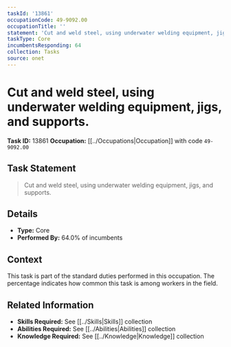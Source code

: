 ```yaml
---
taskId: '13861'
occupationCode: 49-9092.00
occupationTitle: ''
statement: 'Cut and weld steel, using underwater welding equipment, jigs, and supports.'
taskType: Core
incumbentsResponding: 64
collection: Tasks
source: onet
---
```

# Cut and weld steel, using underwater welding equipment, jigs, and supports.

**Task ID:** 13861
**Occupation:** [[../Occupations|Occupation]] with code `49-9092.00`

## Task Statement

> Cut and weld steel, using underwater welding equipment, jigs, and supports.

## Details

- **Type:** Core
- **Performed By:** 64.0% of incumbents

## Context

This task is part of the standard duties performed in this occupation. The percentage indicates how common this task is among workers in the field.

## Related Information

- **Skills Required:** See [[../Skills|Skills]] collection
- **Abilities Required:** See [[../Abilities|Abilities]] collection
- **Knowledge Required:** See [[../Knowledge|Knowledge]] collection
